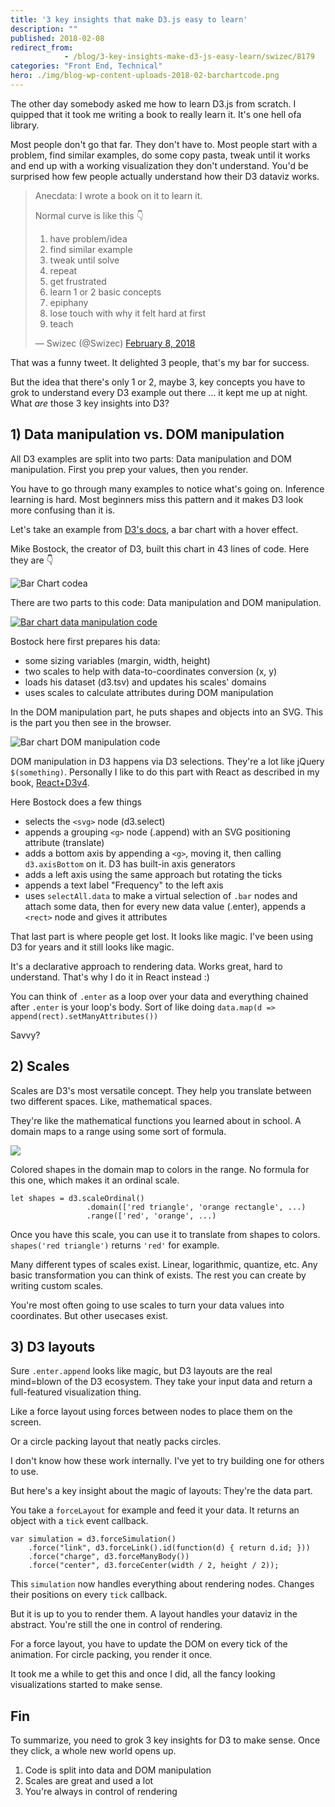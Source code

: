 ```yaml
---
title: '3 key insights that make D3.js easy to learn'
description: ""
published: 2018-02-08
redirect_from: 
            - /blog/3-key-insights-make-d3-js-easy-learn/swizec/8179
categories: "Front End, Technical"
hero: ./img/blog-wp-content-uploads-2018-02-barchartcode.png
---
```

The other day somebody asked me how to learn D3.js from scratch. I quipped that it took me writing a book to really learn it. It&#x27;s one hell ofa library.



Most people don&#x27;t go that far. They don&#x27;t have to. Most people start with a problem, find similar examples, do some copy pasta, tweak until it works and end up with a working visualization they don&#x27;t understand. You&#x27;d be surprised how few people actually understand how their D3 dataviz works.



> Anecdata: I wrote a book on it to learn it.  
>   
> Normal curve is like this 👇  
>   
> 1) have problem/idea  
> 2) find similar example  
> 3) tweak until solve  
> 4) repeat  
> 5) get frustrated  
> 6) learn 1 or 2 basic concepts  
> 7) epiphany  
> 8) lose touch with why it felt hard at first  
> 9) teach
>
> — Swizec (@Swizec) [February 8, 2018](https://twitter.com/Swizec/status/961448920600604672?ref_src=twsrc%5Etfw)



That was a funny tweet. It delighted 3 people, that&#x27;s my bar for success.



But the idea that there&#x27;s only 1 or 2, maybe 3, key concepts you have to grok to understand every D3 example out there ... it kept me up at night. What _are_ those 3 key insights into D3?



## 1) Data manipulation vs. DOM manipulation



All D3 examples are split into two parts: Data manipulation and DOM manipulation. First you prep your values, then you render.



You have to go through many examples to notice what&#x27;s going on. Inference learning is hard. Most beginners miss this pattern and it makes D3 look more confusing than it is.



Let&#x27;s take an example from [D3&#x27;s docs](https://github.com/d3/d3/wiki/Gallery), a bar chart with a hover effect.





Mike Bostock, the creator of D3, built this chart in 43 lines of code. Here they are 👇



![Bar Chart codea](./img/blog-wp-content-uploads-2018-02-barchartcode.png)



There are two parts to this code: Data manipulation and DOM manipulation.



[![Bar chart data manipulation code](./img/blog-wp-content-uploads-2018-02-barchartcode-data.png)](Bar)



Bostock here first prepares his data:



- some sizing variables (margin, width, height)
- two scales to help with data-to-coordinates conversion (x, y)
- loads his dataset (d3.tsv) and updates his scales&#x27; domains
- uses scales to calculate attributes during DOM manipulation



In the DOM manipulation part, he puts shapes and objects into an SVG. This is the part you then see in the browser.



![Bar chart DOM manipulation code](./img/blog-wp-content-uploads-2018-02-barchart-dom.png)



DOM manipulation in D3 happens via D3 selections. They&#x27;re a lot like jQuery `$(something)`. Personally I like to do this part with React as described in my book, [React+D3v4](https://swizec.com/reactd3js).



Here Bostock does a few things



- selects the `<svg>` node (d3.select)
- appends a grouping `<g>` node (.append) with an SVG positioning attribute (translate)
- adds a bottom axis by appending a `<g>`, moving it, then calling `d3.axisBottom` on it. D3 has built-in axis generators
- adds a left axis using the same approach but rotating the ticks
- appends a text label &quot;Frequency&quot; to the left axis
- uses `selectAll.data` to make a virtual selection of `.bar` nodes and attach some data, then for every new data value (.enter), appends a `<rect>` node and gives it attributes



That last part is where people get lost. It looks like magic. I&#x27;ve been using D3 for years and it still looks like magic.



It&#x27;s a declarative approach to rendering data. Works great, hard to understand. That&#x27;s why I do it in React instead :)



You can think of `.enter` as a loop over your data and everything chained after `.enter` is your loop&#x27;s body. Sort of like doing `data.map(d => append(rect).setManyAttributes())`



Savvy?



## 2) Scales



Scales are D3&#x27;s most versatile concept. They help you translate between two different spaces. Like, mathematical spaces.



They&#x27;re like the mathematical functions you learned about in school. A domain maps to a range using some sort of formula.



![](https://upload.wikimedia.org/wikipedia/commons/thumb/d/df/Function_color_example_3.svg/440px-Function_color_example_3.svg.png)



Colored shapes in the domain map to colors in the range. No formula for this one, which makes it an ordinal scale.



```
let shapes = d3.scaleOrdinal()
                 .domain(['red triangle', 'orange rectangle', ...)
                 .range(['red', 'orange', ...)
```



Once you have this scale, you can use it to translate from shapes to colors. `shapes('red triangle')` returns `'red'` for example.



Many different types of scales exist. Linear, logarithmic, quantize, etc. Any basic transformation you can think of exists. The rest you can create by writing custom scales.



You&#x27;re most often going to use scales to turn your data values into coordinates. But other usecases exist.



## 3) D3 layouts



Sure `.enter.append` looks like magic, but D3 layouts are the real mind=blown of the D3 ecosystem. They take your input data and return a full-featured visualization thing.



Like a force layout using forces between nodes to place them on the screen.





Or a circle packing layout that neatly packs circles.





I don&#x27;t know how these work internally. I&#x27;ve yet to try building one for others to use.



But here&#x27;s a key insight about the magic of layouts: They&#x27;re the data part.



You take a `forceLayout` for example and feed it your data. It returns an object with a `tick` event callback.



```
var simulation = d3.forceSimulation()
    .force("link", d3.forceLink().id(function(d) { return d.id; }))
    .force("charge", d3.forceManyBody())
    .force("center", d3.forceCenter(width / 2, height / 2));
```



This `simulation` now handles everything about rendering nodes. Changes their positions on every `tick` callback.



But it is up to you to render them. A layout handles your dataviz in the abstract. You&#x27;re still the one in control of rendering.



For a force layout, you have to update the DOM on every tick of the animation. For circle packing, you render it once.



It took me a while to get this and once I did, all the fancy looking visualizations started to make sense.



## Fin



To summarize, you need to grok 3 key insights for D3 to make sense. Once they click, a whole new world opens up.



1. Code is split into data and DOM manipulation
2. Scales are great and used a lot
3. You&#x27;re always in control of rendering